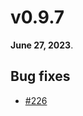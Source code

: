# v0.9.7

**June 27, 2023**.

## Bug fixes

- [#226](https://github.com/kobaltedev/kobalte/pull/226)
